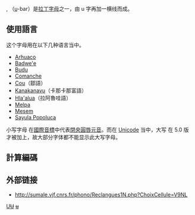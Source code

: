 {{noteTA
|T=ʉ
}}
{{Infobox alphabet|alphabet=拉丁|uuc=0244|ulc=0289|lc=ʉ}}

'''{{Unicode|Ʉ}}''', '''{{Unicode|ʉ}}'''（[[u|u]]-bar）是[[拉丁字母|拉丁字母]]之一，由 u 字再加一横线而成。

==使用語言==
这个字母用在以下几种语言当中。
*[[Arhuaco_language|Arhuaco]]
*[[Badwe'e_language|Badwe'e]]
*[[Budu_language|Budu]]
*[[Comanche_language|Comanche]]
*[[鄒語|Cou]]（鄒語）
*[[卡那卡那富語|Kanakanavu]]（卡那卡那富語）
*[[拉阿魯哇語|Hla'alua]]（拉阿魯哇語）
*[[Melpa_language|Melpa]]
*[[Mesem_language|Mesem]]
*[[Sayula_Popoluca|Sayula Popoluca]]

小写字母 {{Unicode|ʉ}} 在[[國際音標|國際音標]]中代表[[閉央圓唇元音|閉央圓唇元音]]。而在 [[Unicode|Unicode]] 当中，大写 {{Unicode|Ʉ}} 在 5.0 版才被加上，故大部分字体都不能显示此大写字母。

==計算編碼==
{{charmap
|0244|name1=拉丁大寫字母 Ʉ
|0289|name2=拉丁小寫字母 ʉ
}}

== 外部链接 ==
*{{fr icon}} http://sumale.vjf.cnrs.fr/phono/Reclangues1N.php?ChoixCellule=V9NL {{Wayback|url=http://sumale.vjf.cnrs.fr/phono/Reclangues1N.php?ChoixCellule=V9NL |date=20201003171329 }}

{{Latin alphabet}}

[[Category:衍生拉丁字母|UɄ]]
[[Category:音標符號|ʉ]]